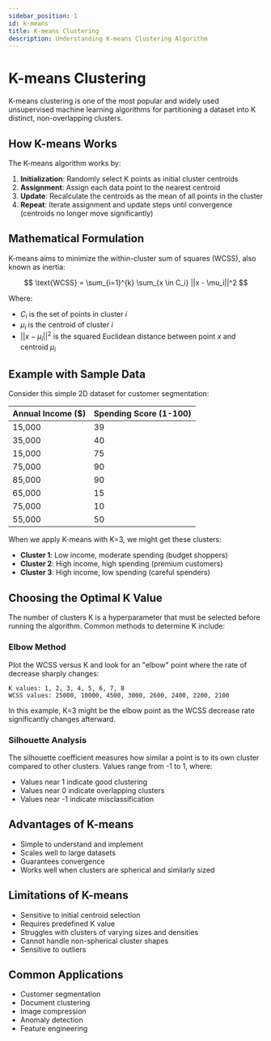 ```yaml
---
sidebar_position: 1
id: k-means
title: K-means Clustering
description: Understanding K-means Clustering Algorithm
---
```


# K-means Clustering

K-means clustering is one of the most popular and widely used unsupervised machine learning algorithms for partitioning a dataset into K distinct, non-overlapping clusters.

## How K-means Works

The K-means algorithm works by:

1. **Initialization**: Randomly select K points as initial cluster centroids
2. **Assignment**: Assign each data point to the nearest centroid
3. **Update**: Recalculate the centroids as the mean of all points in the cluster
4. **Repeat**: Iterate assignment and update steps until convergence (centroids no longer move significantly)

## Mathematical Formulation

K-means aims to minimize the within-cluster sum of squares (WCSS), also known as inertia:

$$ \text{WCSS} = \sum_{i=1}^{k} \sum_{x \in C_i} ||x - \mu_i||^2 $$

Where:
- $C_i$ is the set of points in cluster $i$
- $\mu_i$ is the centroid of cluster $i$
- $||x - \mu_i||^2$ is the squared Euclidean distance between point $x$ and centroid $\mu_i$

## Example with Sample Data

Consider this simple 2D dataset for customer segmentation:

| **Annual Income ($)** | **Spending Score (1-100)** |
|-----------------------|----------------------------|
| 15,000               | 39                         |
| 35,000               | 40                         |
| 15,000               | 75                         |
| 75,000               | 90                         |
| 85,000               | 90                         |
| 65,000               | 15                         |
| 75,000               | 10                         |
| 55,000               | 50                         |

When we apply K-means with K=3, we might get these clusters:
- **Cluster 1**: Low income, moderate spending (budget shoppers)
- **Cluster 2**: High income, high spending (premium customers) 
- **Cluster 3**: High income, low spending (careful spenders)

## Choosing the Optimal K Value

The number of clusters K is a hyperparameter that must be selected before running the algorithm. Common methods to determine K include:

### Elbow Method

Plot the WCSS versus K and look for an "elbow" point where the rate of decrease sharply changes:

```
K values: 1, 2, 3, 4, 5, 6, 7, 8
WCSS values: 25000, 10000, 4500, 3000, 2600, 2400, 2200, 2100
```

In this example, K=3 might be the elbow point as the WCSS decrease rate significantly changes afterward.

### Silhouette Analysis

The silhouette coefficient measures how similar a point is to its own cluster compared to other clusters. Values range from -1 to 1, where:
- Values near 1 indicate good clustering
- Values near 0 indicate overlapping clusters
- Values near -1 indicate misclassification

## Advantages of K-means

- Simple to understand and implement
- Scales well to large datasets
- Guarantees convergence
- Works well when clusters are spherical and similarly sized

## Limitations of K-means

- Sensitive to initial centroid selection
- Requires predefined K value
- Struggles with clusters of varying sizes and densities
- Cannot handle non-spherical cluster shapes
- Sensitive to outliers

## Common Applications

- Customer segmentation
- Document clustering
- Image compression
- Anomaly detection
- Feature engineering

